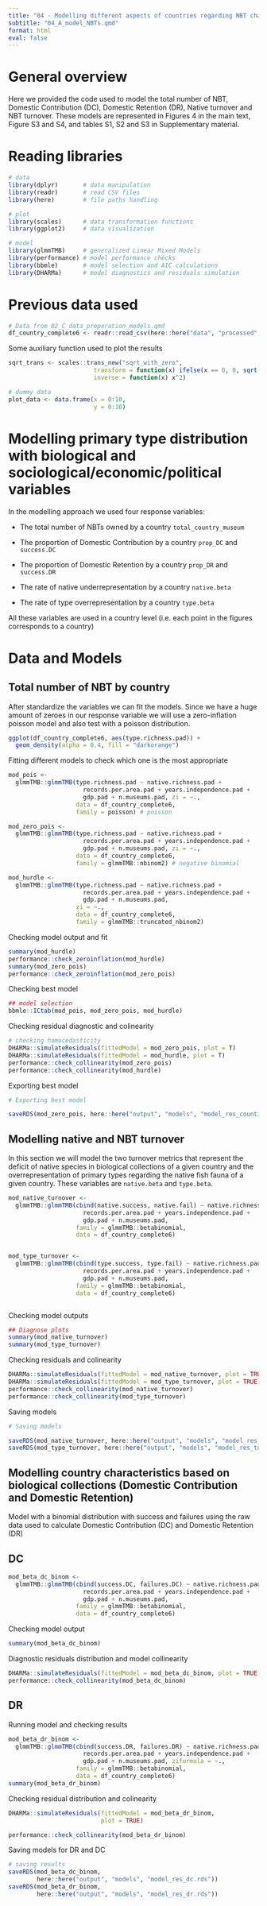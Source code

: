 ---
title: "04 - Modelling different aspects of countries regarding NBT characteristics"
subtitle: "04_A_model_NBTs.qmd"
format: html
eval: false
---

# General overview

Here we provided the code used to model the total number of NBT, 
    Domestic Contribution (DC), Domestic Retention (DR), Native turnover
    and NBT turnover. These models are represented in Figures 4 in the main text,
    Figure S3 and S4, and tables S1, S2 and S3 in Supplementary material.

# Reading libraries

```{r}
# data
library(dplyr)       # data manipulation
library(readr)       # read CSV files
library(here)        # file paths handling

# plot
library(scales)      # data transformation functions
library(ggplot2)     # data visualization

# model
library(glmmTMB)     # generalized Linear Mixed Models
library(performance) # model performance checks
library(bbmle)       # model selection and AIC calculations
library(DHARMa)      # model diagnostics and residuals simulation
```

# Previous data used

```{r}
# Data from 02_C_data_preparation_models.qmd
df_country_complete6 <- readr::read_csv(here::here("data", "processed", "df_country_complete6.csv"))
```
Some auxiliary function used to plot the results

```{r}
sqrt_trans <- scales::trans_new("sqrt_with_zero", 
                        transform = function(x) ifelse(x == 0, 0, sqrt(x)),
                        inverse = function(x) x^2)

# dummy data
plot_data <- data.frame(x = 0:10,
                        y = 0:10)
```

# Modelling primary type distribution with biological and sociological/economic/political variables

In the modelling approach we used four response variables: 

- The total number of NBTs owned by a country `total_country_museum`

- The proportion of Domestic Contribution by a country `prop_DC` and `success.DC`

- The proportion of Domestic Retention by a country `prop_DR` and `success.DR`

- The rate of native underrepresentation by a country `native.beta`

- The rate of type overrepresentation by a country `type.beta`

All these variables are used in a country level (i.e. each point in the figures
    corresponds to a country)


# Data and Models

## Total number of NBT by country

After standardize the variables we can fit the models. Since we have a huge amount
    of zeroes in our response variable we will use a zero-inflation poisson model
    and also test with a poisson distribution.

```{r}
ggplot(df_country_complete6, aes(type.richness.pad)) +
  geom_density(alpha = 0.4, fill = "darkorange")
```

Fitting different models to check which one is the most appropriate

```{r}
mod_pois <-
  glmmTMB::glmmTMB(type.richness.pad ~ native.richness.pad + 
                     records.per.area.pad + years.independence.pad + 
                     gdp.pad + n.museums.pad, zi = ~., 
                   data = df_country_complete6, 
                   family = poisson) # poisson

mod_zero_pois <-
  glmmTMB::glmmTMB(type.richness.pad ~ native.richness.pad + 
                     records.per.area.pad + years.independence.pad + 
                     gdp.pad + n.museums.pad, zi = ~., 
                   data = df_country_complete6, 
                   family = glmmTMB::nbinom2) # negative binomial

mod_hurdle <-
  glmmTMB::glmmTMB(type.richness.pad ~ native.richness.pad +
                     records.per.area.pad + years.independence.pad +
                     gdp.pad + n.museums.pad,
                   zi = ~.,
                   data = df_country_complete6,
                   family = glmmTMB::truncated_nbinom2)

```

Checking model output and fit

```{r}
summary(mod_hurdle)
performance::check_zeroinflation(mod_hurdle)
summary(mod_zero_pois)
performance::check_zeroinflation(mod_zero_pois)

```

Checking best model

```{r}
## model selection
bbmle::ICtab(mod_pois, mod_zero_pois, mod_hurdle)

```

Checking residual diagnostic and colinearity

```{r}

# checking homocedasticity 
DHARMa::simulateResiduals(fittedModel = mod_zero_pois, plot = T)
DHARMa::simulateResiduals(fittedModel = mod_hurdle, plot = T)
performance::check_collinearity(mod_zero_pois)
performance::check_collinearity(mod_hurdle)
```

Exporting best model

```{r}

# Exporting best model

saveRDS(mod_zero_pois, here::here("output", "models", "model_res_counting.rds"))

```


## Modelling native and NBT turnover

In this section we will model the two turnover metrics that represent the deficit of native species in biological collections of a given country and the overrepresentation of primary types regarding the native fish fauna of a given country. These variables are `native.beta` and `type.beta`.


```{r}
mod_native_turnover <-
  glmmTMB::glmmTMB(cbind(native.success, native.fail) ~ native.richness.pad +
                     records.per.area.pad + years.independence.pad +
                     gdp.pad + n.museums.pad, 
                   family = glmmTMB::betabinomial,
                   data = df_country_complete6)


mod_type_turnover <-
  glmmTMB::glmmTMB(cbind(type.success, type.fail) ~ native.richness.pad +
                     records.per.area.pad + years.independence.pad +
                     gdp.pad + n.museums.pad, 
                   family = glmmTMB::betabinomial,
                   data = df_country_complete6)



```

Checking model outputs

```{r}
## Diagnose plots
summary(mod_native_turnover)
summary(mod_type_turnover)

```

Checking residuals and colinearity 

```{r}

DHARMa::simulateResiduals(fittedModel = mod_native_turnover, plot = TRUE)
DHARMa::simulateResiduals(fittedModel = mod_type_turnover, plot = TRUE)
performance::check_collinearity(mod_native_turnover)
performance::check_collinearity(mod_type_turnover)


```

Saving models

```{r}
# Saving models

saveRDS(mod_native_turnover, here::here("output", "models", "model_res_turnover_native.rds"))
saveRDS(mod_type_turnover, here::here("output", "models", "model_res_turnover_nbt.rds"))

```

## Modelling country characteristics based on biological collections (Domestic Contribution and Domestic Retention)

Model with a binomial distribution with success and failures using the raw data used to calculate Domestic Contribution (DC) and Domestic Retention (DR)

## DC

```{r}
mod_beta_dc_binom <-
  glmmTMB::glmmTMB(cbind(success.DC, failures.DC) ~ native.richness.pad +
                     records.per.area.pad + years.independence.pad +
                     gdp.pad + n.museums.pad,
                   family = glmmTMB::betabinomial, 
                   data = df_country_complete6)


```

Checking model output

```{r}
summary(mod_beta_dc_binom)

```

Diagnostic residuals distribution and model collinearity

```{r}
DHARMa::simulateResiduals(fittedModel = mod_beta_dc_binom, plot = TRUE)
performance::check_collinearity(mod_beta_dc_binom)

```

## DR

Running model and checking results

```{r}

mod_beta_dr_binom <-
  glmmTMB::glmmTMB(cbind(success.DR, failures.DR) ~ native.richness.pad +
                     records.per.area.pad + years.independence.pad +
                     gdp.pad + n.museums.pad, ziformula = ~., 
                   family = glmmTMB::betabinomial, 
                   data = df_country_complete6)
summary(mod_beta_dr_binom)

```

Checking residual distribution and colinearity

```{r}
DHARMa::simulateResiduals(fittedModel = mod_beta_dr_binom, 
                          plot = TRUE)

performance::check_collinearity(mod_beta_dr_binom)

```

Saving models for DR and DC

```{r}
# saving results
saveRDS(mod_beta_dc_binom, 
        here::here("output", "models", "model_res_dc.rds"))
saveRDS(mod_beta_dr_binom, 
        here::here("output", "models", "model_res_dr.rds"))

```

